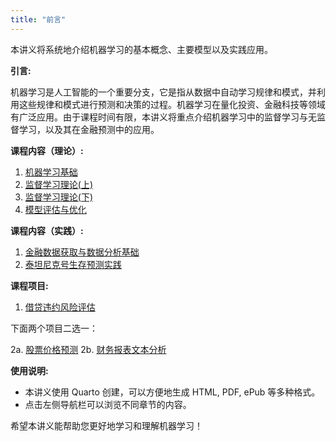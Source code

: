```yaml
---
title: "前言"
---
```


本讲义将系统地介绍机器学习的基本概念、主要模型以及实践应用。

**引言:**

机器学习是人工智能的一个重要分支，它是指从数据中自动学习规律和模式，并利用这些规律和模式进行预测和决策的过程。机器学习在量化投资、金融科技等领域有广泛应用。由于课程时间有限，本讲义将重点介绍机器学习中的监督学习与无监督学习，以及其在金融预测中的应用。

**课程内容（理论）:**

1.  [机器学习基础](01_ml_basic.qmd)
2.  [监督学习理论(上)](03_supervised.qmd)
3.  [监督学习理论(下)](04_supervised.qmd)
4.  [模型评估与优化](05_model_assess.qmd)

**课程内容（实践）:**

1. [金融数据获取与数据分析基础](lab02_data.qmd)
2. [泰坦尼克号生存预测实践](lab03_titanic.qmd)

**课程项目:**

1.  [借贷违约风险评估](project1_LC.qmd)

下面两个项目二选一：

2a.  [股票价格预测](project2a_tspred.qmd)
2b.  [财务报表文本分析](project2b_text.qmd)

**使用说明:**

*   本讲义使用 Quarto 创建，可以方便地生成 HTML, PDF, ePub 等多种格式。
*   点击左侧导航栏可以浏览不同章节的内容。

希望本讲义能帮助您更好地学习和理解机器学习！ 